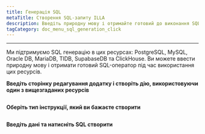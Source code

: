 ```yaml
---
title: Генерація SQL
metaTitle: Створення SQL-запиту ILLA
description: Введіть природну мову і отримайте готовий до виконання SQL-інструкції
tagCategory: doc_menu_sql_generation_click
---
```


* * *

<Heading hidden>SQL генерація</Heading>

Ми підтримуємо SQL генерацію в цих ресурсах: PostgreSQL, MySQL, Oracle DB, MariaDB, TIDB, SupabaseDB та ClickHouse. Ви можете ввести природну мову і отримати готовий SQL-оператор під час використання цих ресурсів. 

**Введіть сторінку редагування додатку і створіть дію, використовуючи один з вищезгаданих ресурсів** 

<img src='https://cdn.illacloud.com/official-website/img/docs/assemble/sql_generate.png' alt="" />

**Оберіть тип інструкції, який ви бажаєте створити**

<img src='https://cdn.illacloud.com/official-website/img/docs/assemble/sql_generate(1).gif' alt="" />

**Введіть дані та натисніть SQL створити**

<img src='https://cdn.illacloud.com/official-website/img/docs/assemble/sql_generate(2).png' alt="" />

